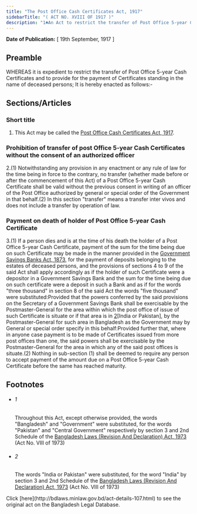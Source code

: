 ```yaml
---
title: "The Post Office Cash Certificates Act, 1917"
sidebarTitle: "( ACT NO. XVIII OF 1917 )"
description: "1♣An Act to restrict the transfer of Post Office 5-year Cash Certificates and to provide for the payment of Certificates standing in the name of deceased persons."
---
```


**Date of Publication:** [ 19th September, 1917 ]

## Preamble

WHEREAS it is expedient to restrict the transfer of Post Office 5-year Cash Certificates and to provide for the payment of Certificates standing in the name of deceased persons; It is hereby enacted as follows:-

## Sections/Articles

### Short title

1. This Act may be called the [Post Office Cash Certificates Act, 1917](/laws/volume-7/act-107 "Post Office Cash Certificates Act, 1917").

### Prohibition of transfer of post Office 5-year Cash Certificates without the consent of an authorized officer

2.(1) Notwithstanding any provision in any enactment or any rule of law for the time being in force to the contrary, no transfer (whether made before or after the commencement of this Act) of a Post Office 5-year Cash Certificate shall be valid without the previous consent in writing of an officer of the Post Office authorized by general or special order of the Government in that behalf.(2) In this section "transfer" means a transfer inter vivos and does not include a transfer by operation of law.

### Payment on death of holder of Post Office 5-year Cash Certificate

3.(1) If a person dies and is at the time of his death the holder of a Post Office 5-year Cash Certificate, payment of the sum for the time being due on such Certificate may be made in the manner provided in the [Government Savings Banks Act, 1873](/laws/volume-2/act-28 "Government Savings Banks Act, 1873"), for the payment of deposits belonging to the estates of deceased persons, and the provisions of sections 4 to 9 of the said Act shall apply accordingly as if the holder of such Certificate were a depositor in a Government Savings Bank and the sum for the time being due on such certificate were a deposit in such a Bank and as if for the words "three thousand" in section 8 of the said Act the words "five thousand" were substituted:Provided that the powers conferred by the said provisions on the Secretary of a Government Savings Bank shall be exercisable by the Postmaster-General for the area within which the post office of issue of such Certificate is situate or if that area is in [2](1)[India or Pakistan], by the Postmaster-General for such area in Bangladesh as the Government may by General or special order specify in this behalf:Provided further that, where in anyone case payment is to be made of Certificates issued from more post offices than one, the said powers shall be exercisable by the Postmaster-General for the area in which any of the said post offices is situate.(2) Nothing in sub-section (1) shall be deemed to require any person to accept payment of the amount due on a Post Office 5-year Cash Certificate before the same has reached maturity.

## Footnotes

- ###### 1

  Throughout this Act, except otherwise provided, the words "Bangladesh" and "Government" were substituted, for the words "Pakistan" and "Central Government" respectively by section 3 and 2nd Schedule of the [Bangladesh Laws (Revision And Declaration) Act, 1973](/laws/volume-17/act-430 "Bangladesh Laws (Revision And Declaration) Act, 1973") (Act No. VIII of 1973)

- ###### 2

  The words "India or Pakistan" were substituted, for the word "India" by section 3 and 2nd Schedule of the [Bangladesh Laws (Revision And Declaration) Act, 1973](/laws/volume-17/act-430 "Bangladesh Laws (Revision And Declaration) Act, 1973") (Act No. VIII of 1973)

<Note>
  Click [here](http://bdlaws.minlaw.gov.bd/act-details-107.html) to see the original act on the Bangladesh Legal Database.
</Note>
